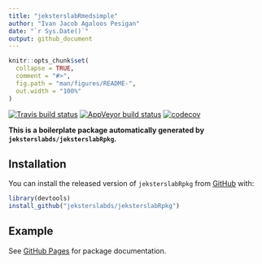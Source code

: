 ```yaml
---
title: "jeksterslabRmedsimple"
author: "Ivan Jacob Agaloos Pesigan"
date: "`r Sys.Date()`"
output: github_document
---
```


<!-- README.md is generated from README.Rmd. Please edit that file -->

```r
knitr::opts_chunk$set(
  collapse = TRUE,
  comment = "#>",
  fig.path = "man/figures/README-",
  out.width = "100%"
)
```

<!-- badges: start -->
[![Travis build status](https://travis-ci.com/jeksterslabds/jeksterslabRmedsimple.svg?branch=master)](https://travis-ci.com/jeksterslabds/jeksterslabRmedsimple)
[![AppVeyor build status](https://ci.appveyor.com/api/projects/status/github/jeksterslabds/jeksterslabRmedsimple?branch=master&svg=true)](https://ci.appveyor.com/project/jeksterslabds/jeksterslabRmedsimple)
[![codecov](https://codecov.io/github/jeksterslabds/jeksterslabRmedsimple/branch/master/graphs/badge.svg)](https://codecov.io/github/jeksterslabds/jeksterslabRmedsimple) 
<!-- badges: end -->

**This is a boilerplate package automatically generated by `jeksterslabds/jeksterslabRpkg`.**

## Installation

You can install the released version of `jeksterslabRpkg` from [GitHub](https://github.com/jeksterslabds/jeksterslabRpkg) with:

```r
library(devtools)
install_github("jeksterslabds/jeksterslabRpkg")
```

## Example

See [GitHub Pages](https://jeksterslabds.github.io/jeksterslabRmedsimple/index.html)
for package documentation.

